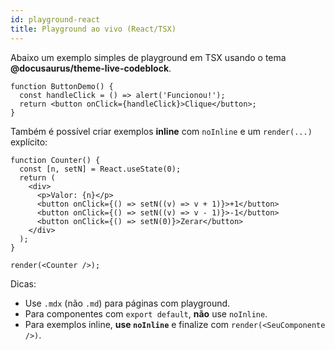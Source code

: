 ```yaml
---
id: playground-react
title: Playground ao vivo (React/TSX)
---
```


Abaixo um exemplo simples de playground em TSX usando o tema **@docusaurus/theme-live-codeblock**.

```tsx live title="ButtonDemo.tsx"
function ButtonDemo() {
  const handleClick = () => alert('Funcionou!');
  return <button onClick={handleClick}>Clique</button>;
}
````

Também é possível criar exemplos **inline** com `noInline` e um `render(...)` explícito:

```tsx live noInline title="Contador"
function Counter() {
  const [n, setN] = React.useState(0);
  return (
    <div>
      <p>Valor: {n}</p>
      <button onClick={() => setN((v) => v + 1)}>+1</button>
      <button onClick={() => setN((v) => v - 1)}>-1</button>
      <button onClick={() => setN(0)}>Zerar</button>
    </div>
  );
}

render(<Counter />);
```

Dicas:

* Use `.mdx` (não `.md`) para páginas com playground.
* Para componentes com `export default`, **não** use `noInline`.
* Para exemplos inline, **use `noInline`** e finalize com `render(<SeuComponente />)`.
